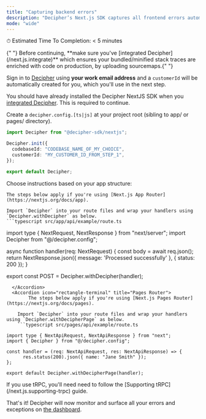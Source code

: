 ```yaml
---
title: "Capturing backend errors"
description: "Decipher’s Next.js SDK captures all frontend errors automatically, and can additionally enable automatic capture of backend Route errors including helpful details like logs and raw payload data. Follow the steps below."
mode: "wide"
---
```


<Check> ⏱ Estimated Time To Completion: < 5 minutes </Check>

<Note>
  {" "}
  Before continuing, **make sure you've [integrated Decipher](/next.js.integrate)**
  which ensures your bundled/minified stack traces are enriched with code on production,
  by uploading sourcemaps.{" "}
</Note>

<Steps>

<Step title="Sign in to Decipher">

Sign in to [Decipher](https://prod.getdecipher.com) using **your work email address** and a `customerId` will be automatically created for you, which you'll use in the next step.

</Step>
<Step title="Initialize Decipher on the backend">

You should have already installed the Decipher NextJS SDK when you [integrated Decipher](/next.js.integrate). This is required to continue.

Create a `decipher.config.[ts|js]` at your project root (sibling to app/ or pages/ directory).

```typescript src/decipher.config.ts
import Decipher from "@decipher-sdk/nextjs";

Decipher.init({
  codebaseId: "CODEBASE_NAME_OF_MY_CHOICE",
  customerId: "MY_CUSTOMER_ID_FROM_STEP_1",
});

export default Decipher;
```

</Step>
<Step title="Update your API routes">

Choose instructions based on your app structure:

<AccordionGroup>
  <Accordion icon="rectangle-terminal" title="App Router" defaultOpen={true}>

    The steps below apply if you're using [Next.js App Router](https://nextjs.org/docs/app).

    Import `Decipher` into your route files and wrap your handlers using `Decipher.withDecipher` as below.
    ```typescript src/app/api/example/route.ts

import type { NextRequest, NextResponse } from "next/server";
import Decipher from "@/decipher.config";

async function handler(req: NextRequest) {
      const body = await req.json();
      return NextResponse.json({ message: 'Processed successfully' },
      { status: 200 });
}

export const POST = Decipher.withDecipher(handler);
```
  </Accordion>
  <Accordion icon="rectangle-terminal" title="Pages Router">
        The steps below apply if you're using [Next.js Pages Router](https://nextjs.org/docs/pages).

    Import `Decipher` into your route files and wrap your handlers using `Decipher.withDecipherPage` as below.
    ```typescript src/pages/api/example/route.ts

import type { NextApiRequest, NextApiResponse } from "next";
import { Decipher } from "@/decipher.config";

const handler = (req: NextApiRequest, res: NextApiResponse) => {
      res.status(200).json({ name: "Jane Smith" });
};

export default Decipher.withDecipherPage(handler);
```
  </Accordion>
</AccordionGroup>
</Step>
</Steps>
If you use tRPC, you'll need need to follow the [Supporting tRPC](/next.js.supporting-trpc) guide.

That's it! Decipher will now monitor and surface all your errors and exceptions on [the dashboard](https://www.prod.getdecipher.com).
